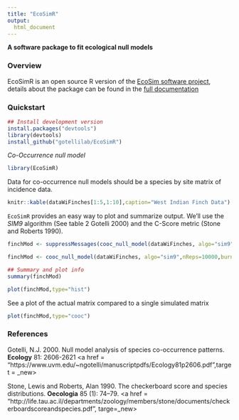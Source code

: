 ```yaml
---
title: "EcoSimR"
output:
  html_document
---
```


**A software package to fit ecological null models**


### Overview

EcoSimR is an open source R version of the [EcoSim software project](), details about the package can be found in the [full documentation](http://docs.ecosimr.org)

### Quickstart

```r
## Install development version
install.packages("devtools")
library(devtools)
install_github("gotellilab/EcoSimR")

```

*Co-Occurrence null model*

```r
library(EcoSimR)
```
Data for co-occurrence null models should be a species by site matrix of incidence data.

```r
knitr::kable(dataWiFinches[1:5,1:10],caption="West Indian Finch Data")
```

`EcoSimR` provides an easy way to plot and summarize output.  We'll use the *SIM9* algorithm (See table 2 Gotelli 2000) and the C-Score metric (Stone and Roberts 1990).

```r
finchMod <- suppressMessages(cooc_null_model(dataWiFinches, algo="sim9",nReps=10000,burn_in = 500,suppressProg=T))
```


```r
finchMod <- cooc_null_model(dataWiFinches, algo="sim9",nReps=10000,burn_in = 500)
```
```r


## Summary and plot info
summary(finchMod)

plot(finchMod,type="hist")

```


See a plot of the actual matrix compared to a single simulated matrix
```r

plot(finchMod,type="cooc")

```

### References
Gotelli, N.J. 2000. Null model analysis of species co-occurrence patterns. **Ecology** 81: 2606-2621  <a href = "https://www.uvm.edu/~ngotelli/manuscriptpdfs/Ecology81p2606.pdf",target = _new><i class="fa fa-file-pdf-o"></i></a>

Stone, Lewis and Roberts, Alan 1990. The checkerboard score and species distributions. **Oecologia** 85 (1): 74–79. <a href = "http://life.tau.ac.il/departments/zoology/members/stone/documents/checkerboardscoreandspecies.pdf", targe=_new><i class="fa fa-file-pdf-o"></i></a>
